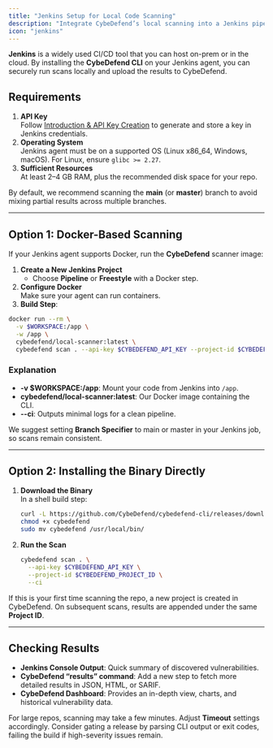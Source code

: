 ```yaml
---
title: "Jenkins Setup for Local Code Scanning"
description: "Integrate CybeDefend’s local scanning into a Jenkins pipeline without exposing your code externally."
icon: "jenkins"
---
```


**Jenkins** is a widely used CI/CD tool that you can host on-prem or in the cloud. By installing the **CybeDefend CLI** on your Jenkins agent, you can securely run scans locally and upload the results to CybeDefend.

## Requirements

1. **API Key**  
   Follow [Introduction & API Key Creation](/static-scanning-code-repository/local-code-scanning/introduction-api-key) to generate and store a key in Jenkins credentials.
2. **Operating System**  
   Jenkins agent must be on a supported OS (Linux x86_64, Windows, macOS). For Linux, ensure `glibc >= 2.27`.
3. **Sufficient Resources**  
   At least 2–4 GB RAM, plus the recommended disk space for your repo.

<Note>
By default, we recommend scanning the <strong>main</strong> (or <strong>master</strong>) branch to avoid mixing partial results across multiple branches.
</Note>

---

## Option 1: Docker-Based Scanning

If your Jenkins agent supports Docker, run the **CybeDefend** scanner image:

1. **Create a New Jenkins Project**  
   - Choose **Pipeline** or **Freestyle** with a Docker step.
2. **Configure Docker**  
   Make sure your agent can run containers.
3. **Build Step**:

```bash
docker run --rm \
  -v $WORKSPACE:/app \
  -w /app \
  cybedefend/local-scanner:latest \
  cybedefend scan . --api-key $CYBEDEFEND_API_KEY --project-id $CYBEDEFEND_PROJECT_ID --ci
```

### Explanation
- **-v $WORKSPACE:/app**: Mount your code from Jenkins into `/app`.
- **cybedefend/local-scanner:latest**: Our Docker image containing the CLI.
- **--ci**: Outputs minimal logs for a clean pipeline.

<Accordion icon="box" title="Tagging the main branch only">
  <p>We suggest setting <strong>Branch Specifier</strong> to main or master in your Jenkins job, so scans remain consistent.</p>
</Accordion>

---

## Option 2: Installing the Binary Directly

1. **Download the Binary**  
   In a shell build step:
   ```bash
   curl -L https://github.com/CybeDefend/cybedefend-cli/releases/download/v1.0.0/cybedefend-linux-amd64 -o cybedefend
   chmod +x cybedefend
   sudo mv cybedefend /usr/local/bin/
   ```
2. **Run the Scan**  
   ```bash
   cybedefend scan . \
     --api-key $CYBEDEFEND_API_KEY \
     --project-id $CYBEDEFEND_PROJECT_ID \
     --ci
   ```

<Note>
If this is your first time scanning the repo, a new project is created in CybeDefend. On subsequent scans, results are appended under the same <strong>Project ID</strong>.
</Note>

---

## Checking Results

- **Jenkins Console Output**: Quick summary of discovered vulnerabilities.  
- **CybeDefend “results” command**: Add a new step to fetch more detailed results in JSON, HTML, or SARIF.  
- **CybeDefend Dashboard**: Provides an in-depth view, charts, and historical vulnerability data.

<Warning>
For large repos, scanning may take a few minutes. Adjust <strong>Timeout</strong> settings accordingly.
</Warning>

<Tip>
Consider gating a release by parsing CLI output or exit codes, failing the build if high-severity issues remain.
</Tip>